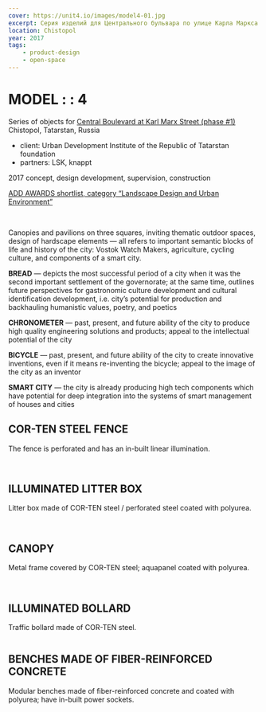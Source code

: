 ```yaml
---
cover: https://unit4.io/images/model4-01.jpg
excerpt: Серия изделий для Центрального бульвара по улице Карла Маркса фаза#1
location: Chistopol
year: 2017
tags:
    - product-design
    - open-space
---
```


# MODEL : : 4

Series of objects for [Central Boulevard at Karl Marx Street (phase #1)](/chistopol)<br/>
Chistopol, Tatarstan, Russia

- client: Urban Development Institute of the Republic of Tatarstan foundation
- partners: LSK, knappt

2017 concept, design development, supervision, construction

[ADD AWARDS shortlist, category “Landscape Design and Urban Environment”](https://addawards.ru/nominations/detail.php?ELEMENT_ID=86102)

<Carousel>
	<Image src="/images/model4-23_1.jpg" alt="" />
	<Image src="/images/model4-23_2.jpg" alt="" />
	<Image src="/images/model4-23_3.jpg" alt="" />
	<Image src="/images/model4-23_4.jpg" alt="" />
</Carousel>

Canopies and pavilions on three squares, inviting thematic outdoor spaces, design of hardscape elements — all refers to important semantic blocks of life and history of the city: Vostok Watch Makers, agriculture, cycling culture, and components of a smart city.

**BREAD** — depicts the most successful period of a city when it was the second important settlement of the governorate; at the same time, outlines future perspectives for gastronomic culture development and cultural identification development, i.e. city’s potential for production and backhauling humanistic values, poetry, and poetics

**CHRONOMETER** — past, present, and future ability of the city to produce high quality engineering solutions and products; appeal to the intellectual potential of the city

**BICYCLE** — past, present, and future ability of the city to create innovative inventions, even if it means re-inventing the bicycle; appeal to the image of the city as an inventor

**SMART CITY** — the city is already producing high tech components which have potential for deep integration into the systems of smart management of houses and cities


## COR-TEN STEEL FENCE

The fence is perforated and has an in-built linear illumination.


<Image src="/images/model4-01.jpg" width={1280} height={853} alt="" />

<Image src="/images/model4-02.jpg" width={1280} height={853} alt="" />

## ILLUMINATED LITTER BOX

Litter box made of COR-TEN steel / perforated steel coated with polyurea.

<Image src="/images/model4-04.jpg" width={1280} height={853} alt="" />

<Carousel>
	<Image src="/images/model4-20_1.jpg" alt="" />
	<Image src="/images/model4-20_2.jpg" alt="" />
</Carousel>

<Image src="/images/model4-24.jpg" width={4826} height={4285} alt="" />

<Image src="/images/model4-06.jpg"  width={1280} height={853} alt="" />

## CANOPY
Metal frame covered by COR-TEN steel; aquapanel coated with polyurea.

<Image src="/images/model4-09.jpg" width={1772} height={1181} alt="" />

<Carousel>
	<Image src="/images/model4-21_1.jpg" alt="" />
	<Image src="/images/model4-21_2.jpg" alt="" />
	<Image src="/images/model4-21_3.jpg" alt="" />
	<Image src="/images/model4-21_4.jpg" alt="" />
	<Image src="/images/model4-21_5.jpg" alt="" />
	<Image src="/images/model4-21_6.jpg" alt="" />
</Carousel>

<Image src="/images/model4-08.jpg" width={1772} height={1181} alt="" />

## ILLUMINATED BOLLARD

Traffic bollard made of COR-TEN steel.

<Image src="/images/model4-11.jpg" width={1280} height={853} alt="" />

## BENCHES MADE OF FIBER-REINFORCED CONCRETE

Modular benches made of fiber-reinforced concrete and coated with polyurea; have in-built power sockets.

<Image src="/images/model4-16.jpg" width={1772} height={1181} alt="" />

